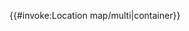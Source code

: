 <includeonly>{{#invoke:Location map/multi|container}}</includeonly><noinclude>{{documentation}}</noinclude>